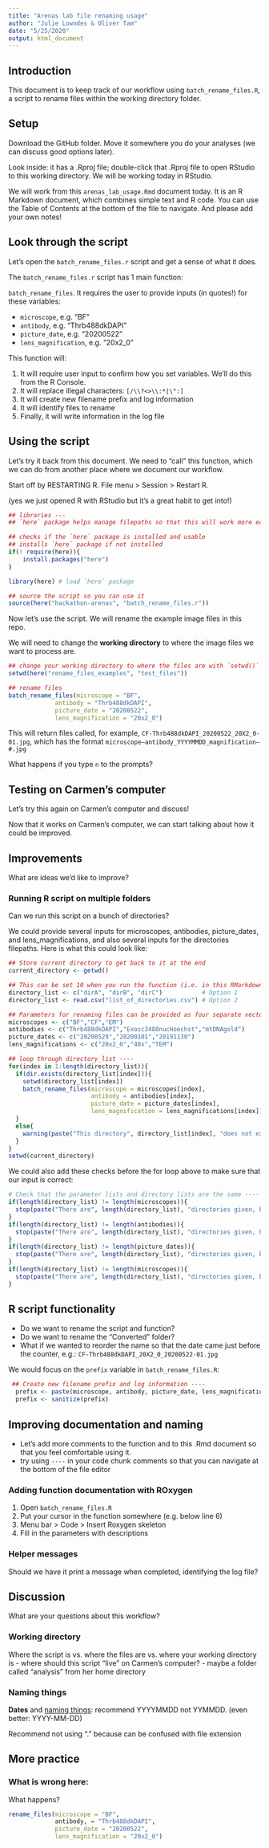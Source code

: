 ```yaml
---
title: "Arenas lab file renaming usage"
author: "Julie Lowndes & Oliver Tam"
date: "5/25/2020"
output: html_document
---
```


## Introduction

This document is to keep track of our workflow using `batch_rename_files.R`, a script to rename files within the working directory folder. 

## Setup

Download the GitHub folder. Move it somewhere you do your analyses (we can discuss good options later).  

Look inside: it has a .Rproj file; double-click that .Rproj file to open RStudio to this working directory. We will be working today in RStudio.

We will work from this `arenas_lab_usage.Rmd` document today. It is an R Markdown document, which combines simple text and R code. You can use the Table of Contents at the bottom of the file to navigate. And please add your own notes!

## Look through the script

Let's open the `batch_rename_files.r` script and get a sense of what it does. 

The `batch_rename_files.r` script has 1 main function:

`batch_rename_files`. It requires the user to provide inputs (in quotes!) for these variables:

- `microscope`, e.g. "BF"
- `antibody`, e.g. "Thrb488dkDAPI"
- `picture_date`, e.g. "20200522"
- `lens_magnification`, e.g. "20x2_0" 

This function will: 

1. It will require user input to confirm how you set variables. We'll do this from the R Console. 
2. It will replace illegal characters: `[/\\?<>\\:*|\":]`
3. It will create new filename prefix and log information 
4. It will identify files to rename
5. Finally, it will write information in the log file

## Using the script

Let's try it back from this document. We need to "call" this function, which we can do from another place where we document our workflow.

Start off by RESTARTING R. File menu > Session > Restart R. 

(yes we just opened R with RStudio but it's a great habit to get into!)

```r

## libraries ---
## `here` package helps manage filepaths so that this will work more easily on different computers

## checks if the `here` package is installed and usable
## installs `here` package if not installed
if(! require(here)){
    install.packages("here")
}

library(here) # load `here` package

## source the script so you can use it
source(here("hackathon-arenas", "batch_rename_files.r"))

```

Now let's use the script. We will rename the example image files in this repo.

We will need to change the **working directory** to where the image files we want to process are.

```r

## change your working directory to where the files are with `setwd()`
setwd(here("rename_files_examples", "test_files"))

## rename files 
batch_rename_files(microscope = "BF",
             antibody = "Thrb488dkDAPI", 
             picture_date = "20200522",
             lens_magnification = "20x2_0")

```

This will return files called, for example, `CF-Thrb488dkDAPI_20200522_20X2_0-01.jpg`, which has the format `microscope–antibody_YYYYMMDD_magnification–#.jpg`

What happens if you type `n` to the prompts?

## Testing on Carmen's computer

Let's try this again on Carmen's computer and discuss!

Now that it works on Carmen's computer, we can start talking about how it could be improved.


## Improvements 

What are ideas we'd like to improve?

### Running R script on multiple folders

Can we run this script on a bunch of directories?

We could provide several inputs for microscopes, antibodies, picture_dates, and lens_magnifications, and also several inputs for the directories filepaths. Here is what this could look like: 

```r

## Store current directory to get back to it at the end
current_directory <- getwd()

## This can be set 10 when you run the function (i.e. in this RMarkdown file) or  2) provided as an input file
directory_list <- c("dirA", "dirB", "dirC")           # Option 1
directory_list <- read.csv("list_of_directories.csv") # Option 2

## Parameters for renaming files can be provided as four separate vectors
microscopes <- c("BF","CF","EM")
antibodies <- c("Thrb488dkDAPI","Exosc3488nucHoechst","mtDNAgold")
picture_dates <- c("20200529","20200101","20191130")
lens_magnifications <- c("20x2_0","40x","TEM")

## loop through directory_list ----
for(index in 1:length(directory_list)){
  if(dir.exists(directory_list[index])){
    setwd(directory_list[index])
    batch_rename_files(microscope = microscopes[index],
                       antibody = antibodies[index],
                       picture_date = picture_dates[index],
                       lens_magnification = lens_magnifications[index])
  }
  else{
    warning(paste("This directory", directory_list[index], "does not exist. Skipping"))
  }
}
setwd(current_directory)

```

We could also add these checks before the for loop above to make sure that our input is correct:

```r
# Check that the parameter lists and directory lists are the same ----
if(length(directory_list) != length(microscopes)){
  stop(paste("There are", length(directory_list), "directories given, but only", length(microscopes), "microscope information provided"), call.=FALSE)
}
if(length(directory_list) != length(antibodies)){
  stop(paste("There are", length(directory_list), "directories given, but only", length(antibodies), "antibody information provided"), call.=FALSE)
}
if(length(directory_list) != length(picture_dates)){
  stop(paste("There are", length(directory_list), "directories given, but only", length(picture_dates), "picture dates provided"), call.=FALSE)
}
if(length(directory_list) != length(microscopes)){
  stop(paste("There are", length(directory_list), "directories given, but only", length(lens_magnifications), "lens magnification information provided"), call.=FALSE)
}

```

## R script functionality

- Do we want to rename the script and function?
- Do we want to rename the "Converted" folder?
- What if we wanted to reorder the name so that the date came just before the counter, e.g.:  `CF-Thrb488dkDAPI_20X2_0_20200522-01.jpg`

We would focus on the `prefix` variable in `batch_rename_files.R`: 

```r
 ## Create new filename prefix and log information ----
  prefix <- paste(microscope, antibody, picture_date, lens_magnification, sep="_")
  prefix <- sanitize(prefix)
```


## Improving documentation and naming

- Let's add more comments to the function and to this .Rmd document so that you feel comfortable using it. 
- try using `----` in your code chunk comments so that you can navigate at the bottom of the file editor


### Adding function documentation with ROxygen

1. Open `batch_rename_files.R`
1. Put your cursor in the function somewhere (e.g. below line 6)
1. Menu bar > Code > Insert Roxygen skeleton
1. Fill in the parameters with descriptions

### Helper messages

Should we have it print a message when completed, identifying the log file?


## Discussion

What are your questions about this workflow? 

### Working directory

Where the script is vs. where the files are vs. where your working directory is
- where should this script "live" on Carmen's computer?
  - maybe a folder called "analysis" from her home directory

### Naming things

**Dates** and [naming things](https://speakerdeck.com/jennybc/how-to-name-files): recommend YYYYMMDD not YYMMDD. (even better: YYYY-MM-DD)

Recommend not using "." because can be confused with file extension

## More practice 

### What is wrong here: 

What happens?

```r

rename_files(microscope = "BF",
             antibody, = "Thrb488dkDAPI", 
             picture_date = "20200522",
             lens_magnification = "20x2_0")


```


